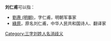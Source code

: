 '''刘仁甫'''可以指：
* [[劉燾_(明朝)|劉燾 (明朝)]]，字仁甫，明朝军事家
* [[綠原|綠原]]，原名刘仁甫，中华人民共和国诗人、翻译家

{{disambig}}

[[Category:三字刘姓人名消歧义|Category:三字刘姓人名消歧义]]